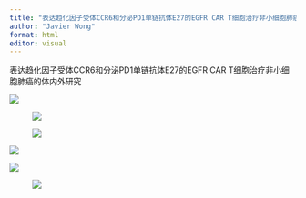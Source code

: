 ```yaml
---
title: "表达趋化因子受体CCR6和分泌PD1单链抗体E27的EGFR CAR T细胞治疗非小细胞肺癌的体内外研究"
author: "Javier Wong"
format: html
editor: visual
---
```


表达趋化因子受体CCR6和分泌PD1单链抗体E27的EGFR CAR T细胞治疗非小细胞肺癌的体内外研究

![](images/image-664770609.png)

![![](images/image-1919680997.png)](images/image-655249664.png)

![![](images/image-481029901.png)](images/image-1776169080.png)

![](images/image-40260590.png)

![](images/image-320904475.png)

![![](images/image-757930882.png)](images/image-2139806172.png)
